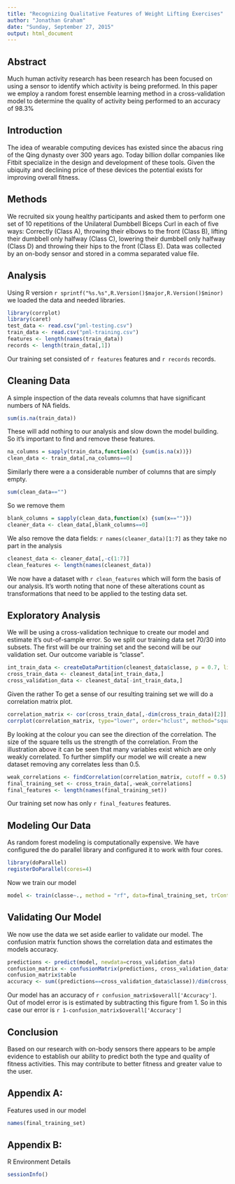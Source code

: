 ```yaml
---
title: "Recognizing Qualitative Features of Weight Lifting Exercises"
author: "Jonathan Graham"
date: "Sunday, September 27, 2015"
output: html_document
---
```

## Abstract
Much human activity research has been research has been focused on using a sensor to identify which activity is being preformed.  In this paper we employ a random forest ensemble learning method in a cross-validation model to determine the quality of activity being performed to an accuracy of 98.3%


## Introduction
The idea of wearable computing devices has existed since the abacus ring of the Qing dynasty over 300 years ago.  Today billion dollar companies like Fitbit specialize in the design and development of these tools.  Given the ubiquity and declining price of these devices the potential exists for improving overall fitness. 

## Methods
We recruited six young healthy participants and asked them to perform one set of 10 repetitions of the Unilateral Dumbbell Biceps Curl in each of five ways: Correctly (Class A), throwing their elbows to the front (Class B), lifting their dumbbell only halfway (Class C), lowering their dumbbell only halfway (Class D) and throwing their hips to the front (Class E).  Data was collected by an on-body sensor and stored in a comma separated value file.  

## Analysis
Using R version `r sprintf("%s.%s",R.Version()$major,R.Version()$minor)` we loaded the data and needed libraries.
```r
library(corrplot)
library(caret)
test_data <- read.csv("pml-testing.csv")
train_data <- read.csv("pml-training.csv")
features <- length(names(train_data))
records <- length(train_data[,1])
```
Our training set consisted of `r features` features and `r records` records.

## Cleaning Data
A simple inspection of the data reveals columns that have significant numbers of NA fields.  
```r
sum(is.na(train_data))
```
These will add nothing to our analysis and slow down the model building.  So it's important to find and remove these features.
```r
na_columns = sapply(train_data,function(x) {sum(is.na(x))})
clean_data <- train_data[,na_columns==0] 
```
Similarly there were a a considerable number of columns that are simply empty.
```r
sum(clean_data=="")
```
So we remove them
```r
blank_columns = sapply(clean_data,function(x) {sum(x=="")})
cleaner_data <- clean_data[,blank_columns==0]
```
We also remove the data fields: `r names(cleaner_data)[1:7]` as they take no part in the analysis
```r
cleanest_data <- cleaner_data[,-c(1:7)]
clean_features <- length(names(cleanest_data))
```
We now have a dataset with `r clean_features` which will form the basis of our analysis.  It's worth noting that none of these alterations count as transformations that need to be applied to the testing data set.

## Exploratory Analysis
We will be using a cross-validation technique to create our model and estimate it's out-of-sample error.  So we split our training data set 70/30 into subsets.  The first will be our training set and the second will be our validation set.  Our outcome variable is "classe".
```r
int_train_data <- createDataPartition(cleanest_data$classe, p = 0.7, list=FALSE)
cross_train_data <- cleanest_data[int_train_data,]
cross_validation_data <- cleanest_data[-int_train_data,]
```
Given the rather To get a sense of our resulting training set we will do a correlation matrix plot.
```r
correlation_matrix <- cor(cross_train_data[,-dim(cross_train_data)[2]],)
corrplot(correlation_matrix, type="lower", order="hclust", method="square",tl.cex = 0.70, tl.col="blue", tl.srt = 45,col=topo.colors(200))
```

By looking at the colour you can see the direction of the correlation.  The size of the square tells us the strength of the correlation.  From the illustration above it can be seen that many variables exist which are only weakly correlated. To further simplify our model we will create a new dataset removing any correlates less than 0.5.
```r
weak_correlations <- findCorrelation(correlation_matrix, cutoff = 0.5)
final_training_set <- cross_train_data[,-weak_correlations]
final_features <- length(names(final_training_set))
```
Our training set now has only `r final_features` features.

## Modeling Our Data

As random forest modeling is computationally expensive.  We have configured the do parallel library and configured it to work with four cores.
```r
library(doParallel)
registerDoParallel(cores=4)
```
Now we train our model
```r
model <- train(classe~., method = "rf", data=final_training_set, trControl = trainControl(method = "cv"), importance=TRUE)
```

## Validating Our Model
We now use the data we set aside earlier to validate our model.  The confusion matrix function shows the correlation data and estimates the models accuracy.
```r
predictions <- predict(model, newdata=cross_validation_data)
confusion_matrix <- confusionMatrix(predictions, cross_validation_data$classe)
confusion_matrix$table
accuracy <- sum((predictions==cross_validation_data$classe))/dim(cross_train_data)[1]
```
Our model has an accuracy of `r confusion_matrix$overall['Accuracy']`.  Out of model error is is estimated by subtracting this figure from 1.  So in this case our error is `r 1-confusion_matrix$overall['Accuracy']`

## Conclusion

Based on our research with on-body sensors there appears to be ample evidence to establish our ability to predict both the type and quality of fitness activities.  This may contribute to better fitness and greater value to the user.

## Appendix A:
Features used in our model
```r
names(final_training_set)
```

## Appendix B:
R Environment Details
```r
sessionInfo()
```